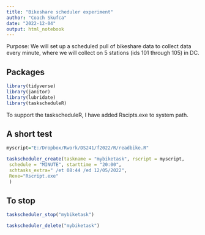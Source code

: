 ```yaml
---
title: "Bikeshare scheduler experiment"
author: "Coach Skufca"
date: "2022-12-04"
output: html_notebook
---
```


Purpose: We will set up a scheduled pull of bikeshare data to collect data every minute, where we will collect on 5 stations (ids  101 through 105) in DC.


## Packages

```r
library(tidyverse)
library(janitor)
library(lubridate)
library(taskscheduleR)
```

To support the taskscheduleR, I have added Rscipts.exe to system path.

## A short test

```r
myscript="E:/Dropbox/Rwork/DS241/f2022/R/readbike.R"

taskscheduler_create(taskname = "mybiketask", rscript = myscript, 
 schedule = "MINUTE", starttime = "20:00", 
 schtasks_extra=" /et 08:44 /ed 12/05/2022",
 Rexe="Rscript.exe"
 )

```
## To stop

```r
taskscheduler_stop("mybiketask")
```


```r
taskscheduler_delete("mybiketask")
```